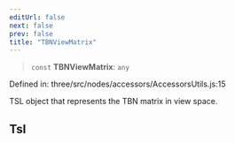 ```yaml
---
editUrl: false
next: false
prev: false
title: "TBNViewMatrix"
---
```


> `const` **TBNViewMatrix**: `any`

Defined in: three/src/nodes/accessors/AccessorsUtils.js:15

TSL object that represents the TBN matrix in view space.

## Tsl
